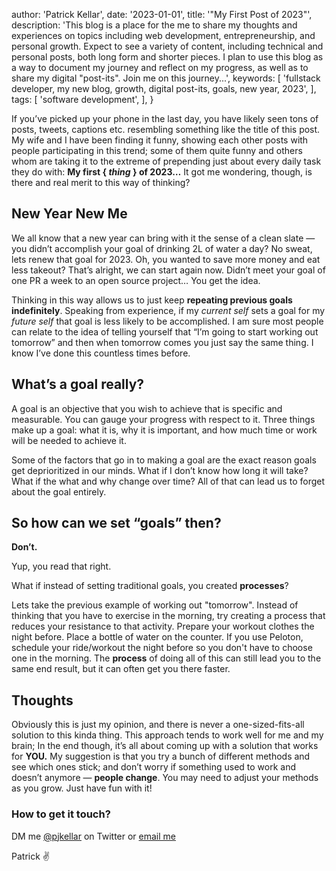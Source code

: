
  author: 'Patrick Kellar',
  date: '2023-01-01',
  title: '"My First Post of 2023"',
  description:
    'This blog is a place for the me to share my thoughts and experiences on topics including web development, entrepreneurship, and personal growth. Expect to see a variety of content, including technical and personal posts, both long form and shorter pieces. I plan to use this blog as a way to document my journey and reflect on my progress, as well as to share my digital "post-its". Join me on this journey...',
  keywords: [
    'fullstack developer, my new blog, growth, digital post-its, goals, new year, 2023',
  ],
  tags: [
    'software development',
  ],
}



If you’ve picked up your phone in the last day, you have likely seen tons of posts, tweets, captions etc. resembling something like the title of this post. My wife and I have been finding it funny, showing each other posts with people participating in this trend; some of them quite funny and others whom are taking it to the extreme of prepending just about every daily task they do with: **My first \{ *thing* \} of 2023…** It got me wondering, though, is there and real merit to this way of thinking?

## New Year New Me

We all know that a new year can bring with it the sense of a clean slate — you didn’t accomplish your goal of drinking 2L of water a day? No sweat, lets renew that goal for 2023. Oh, you wanted to save more money and eat less takeout? That’s alright, we can start again now. Didn’t meet your goal of one PR a week to an open source project… You get the idea.

Thinking in this way allows us to just keep **repeating previous goals indefinitely**. Speaking from experience, if my *current self* sets a goal for my *future self* that goal is less likely to be accomplished. I am sure most people can relate to the idea of telling yourself that “I’m going to start working out tomorrow” and then when tomorrow comes you just say the same thing. I know I’ve done this countless times before.

## What’s a goal really?

A goal is an objective that you wish to achieve that is specific and measurable. You can gauge your progress with respect to it. Three things make up a goal: what it is, why it is important, and how much time or work will be needed to achieve it.

Some of the factors that go in to making a goal are the exact reason goals get deprioritized in our minds. What if I don’t know how long it will take? What if the what and why change over time? All of that can lead us to forget about the goal entirely.

## So how can we set “goals” then?

**Don’t.**

Yup, you read that right.

What if instead of setting traditional goals, you created **processes**?

Lets take the previous example of working out "tomorrow". Instead of thinking that you have to exercise in the morning, try creating a process that reduces your resistance to that activity. Prepare your workout clothes the night before. Place a bottle of water on the counter. If you use Peloton, schedule your ride/workout the night before so you don't have to choose one in the morning. The **process** of doing all of this can still lead you to the same end result, but it can often get you there faster.

## Thoughts

Obviously this is just my opinion, and there is never a one-sized-fits-all solution to this kinda thing. This approach tends to work well for me and my brain; In the end though, it’s all about coming up with a solution that works for **YOU.** My suggestion is that you try a bunch of different methods and see which ones stick; and don’t worry if something used to work and doesn’t anymore — **people change**. You may need to adjust your methods as you grow. Just have fun with it!

### How to get it touch?

DM me [@pjkellar](https://twitter.com/pjkellar) on Twitter or [email me](mailto:pjkellar@gmail.com)

Patrick ✌️